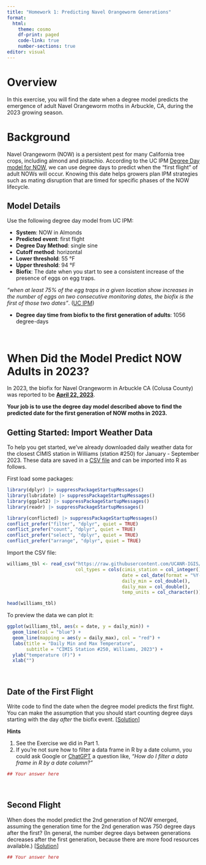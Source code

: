 ```yaml
---
title: "Homework 1: Predicting Navel Orangeworm Generations"
format: 
  html:
    theme: cosmo
    df-print: paged
    code-link: true
    number-sections: true
editor: visual
---
```


# Overview

In this exercise, you will find the date when a degree model predicts the emergence of adult Navel Orangeworm moths in Arbuckle, CA, during the 2023 growing season.

# Background

Navel Orangeworm (NOW) is a persistent pest for many California tree crops, including almond and pistachio. According to the UC IPM [Degree Day model for NOW](https://ipm.ucanr.edu/calludt.cgi/DDMODEL?MODEL=NOW), we can use degree days to predict when the "first flight" of adult NOWs will occur. Knowing this date helps growers plan IPM strategies such as mating disruption that are timed for specific phases of the NOW lifecycle.

## Model Details

Use the following degree day model from UC IPM:

-   **System**: NOW in Almonds
-   **Predicted event**: first flight
-   **Degree Day Method**: single sine
-   **Cutoff method**: horizontal
-   **Lower threshold**: 55 °F
-   **Upper threshold**: 94 °F
-   **Biofix**: The date when you start to see a consistent increase of the presence of eggs on egg traps.

::: blockquote
*"when at least 75% of the egg traps in a given location show increases in the number of eggs on two consecutive monitoring dates, the biofix is the first of those two dates"*. ([UC IPM](https://ipm.ucanr.edu/calludt.cgi/DDMODEL?MODEL=NOW&CROP=almonds))
:::

-   **Degree day time from biofix to the first generation of adults**: 1056 degree-days

\

# When Did the Model Predict NOW Adults in 2023?

In 2023, the biofix for Navel Orangeworm in Arbuckle CA (Colusa County) was reported to be [**April 22, 2023**](https://www.sacvalleyorchards.com/almonds/insects-mites/navel-orangeworm-biofix-in-a-wet-spring/).

**Your job is to use the degree day model described above to find the predicted date for the first generation of NOW moths in 2023.**

## Getting Started: Import Weather Data

To help you get started, we've already downloaded daily weather data for the closest CIMIS station in Williams (station #250) for January - September 2023. These data are saved in a [CSV file](https://github.com/UCANR-IGIS/degday-shiny-s24/blob/main/exercises/data/williams-cimis-2023.csv) and can be imported into R as follows.

First load some packages:

```r
library(dplyr) |> suppressPackageStartupMessages()
library(lubridate) |> suppressPackageStartupMessages()
library(ggplot2) |> suppressPackageStartupMessages()
library(readr) |> suppressPackageStartupMessages()

library(conflicted) |> suppressPackageStartupMessages()
conflict_prefer("filter", "dplyr", quiet = TRUE)
conflict_prefer("count", "dplyr", quiet = TRUE)
conflict_prefer("select", "dplyr", quiet = TRUE)
conflict_prefer("arrange", "dplyr", quiet = TRUE)
```

Import the CSV file:

```r
williams_tbl <- read_csv("https://raw.githubusercontent.com/UCANR-IGIS/degday-shiny-s24/main/exercises/data/williams-cimis-2023.csv",
                         col_types = cols(cimis_station = col_integer(),
                                          date = col_date(format = "%Y-%m-%d"),
                                          daily_min = col_double(),
                                          daily_max = col_double(),
                                          temp_units = col_character())) 

head(williams_tbl)
```

To preview the data we can plot it:

```r
ggplot(williams_tbl, aes(x = date, y = daily_min)) + 
  geom_line(col = "blue") + 
  geom_line(mapping = aes(y = daily_max), col = "red") +
  labs(title = "Daily Min and Max Temperature", 
       subtitle = "CIMIS Station #250, Williams, 2023") +
  ylab("temperature (F)") +
  xlab("")
```

\

## Date of the First Flight

Write code to find the date when the degree model predicts the first flight. You can make the assumption that you should start counting degree days starting with the day *after* the biofix event. [[Solution](https://bit.ly/3QWhGgm)]

**Hints**

1.  See the Exercise we did in Part 1.
2.  If you're not sure how to filter a data frame in R by a date column, you could ask Google or [ChatGPT](https://chatgpt.com/) a question like, *"How do I filter a data frame in R by a date column?"*

```r
## Your answer here

```

\

## Second Flight

When does the model predict the 2nd generation of NOW emerged, assuming the generation time for the 2nd generation was 750 degree days after the first? (In general, the number degree days between generations decreases after the first generation, because there are more food resources available.) [[Solution](https://bit.ly/3WQeXsn)]

```r
## Your answer here

```

